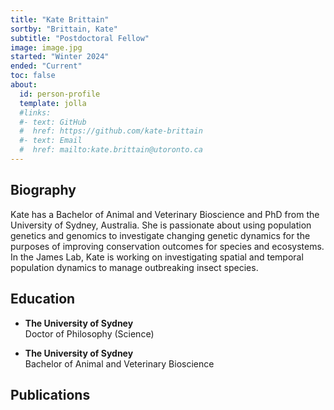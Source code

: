 ```yaml
---
title: "Kate Brittain"
sortby: "Brittain, Kate"
subtitle: "Postdoctoral Fellow"
image: image.jpg
started: "Winter 2024"
ended: "Current"
toc: false
about:
  id: person-profile
  template: jolla
  #links:
  #- text: GitHub
  #  href: https://github.com/kate-brittain
  #- text: Email
  #  href: mailto:kate.brittain@utoronto.ca
---
```


::: {#person-profile}
:::
## Biography

Kate has a Bachelor of Animal and Veterinary Bioscience and PhD from the University of Sydney, Australia. She is passionate about using population genetics and genomics to investigate changing genetic dynamics for the purposes of improving conservation outcomes for species and ecosystems. In the James Lab, Kate is working on investigating spatial and temporal population dynamics to manage outbreaking insect species.

## Education

-   **The University of Sydney**<br /> Doctor of Philosophy (Science)

-   **The University of Sydney**<br /> Bachelor of Animal and Veterinary Bioscience

## Publications


